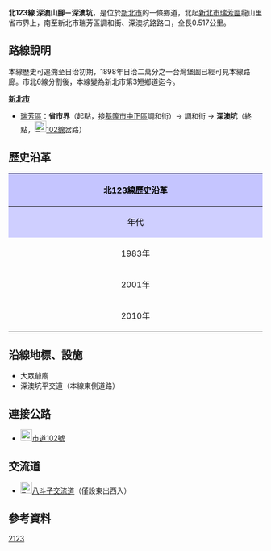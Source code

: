 {{Infobox Taiwan Highway
|type=TH
|county=tp
|route=123
|Name=調和街、基瑞公路
|Level=鄉道
|Length=0.517
|Start=[[新北市|新北市]][[瑞芳區|瑞芳區]]龍山里省市界上
|End=新北市瑞芳區[[深澳坑|深澳坑]]
|Junc=[[File:TW_PHW62.svg|23px]]{{TWFreewayIC|16B|八斗子}}
|OldNum=[[File:TW_THWcty-tp6.png|23px]][[基隆市鄉道列表|市北6線]]
|OldNumB=1983
|OldNumE=2001
}}
'''北123線 深澳山腳－深澳坑'''，是位於[[新北市|新北市]]的一條鄉道，北起[[新北市|新北市]][[瑞芳區|瑞芳區]]龍山里省市界上，南至新北市瑞芳區調和街、深澳坑路路口，全長0.517公里。{{r|thb}}

== 路線說明 ==
本線歷史可追溯至日治初期，1898年日治二萬分之一台灣堡圖已經可見本線路廊。市北6線分割後，本線變為新北市第3短鄉道迄今。
;'''[[新北市|新北市]]'''
*[[瑞芳區|瑞芳區]]：'''省市界'''（起點，接[[基隆市|基隆市]][[中正區_(基隆市)|中正區]]調和街）→ 調和街 → '''深澳坑'''（終點，[[File:TW_CHW102.svg|23px]][[縣道102號|102線]]岔路）

== 歷史沿革 ==
{| class="wikitable" style="width: 100%"
! style="text-align:center; background:#C5C5FF; color:black" colspan=3 align=center | 北123線歷史沿革
|- 
! style="text-align:center; background:#CFCFFF; color:black" width="8%" | 年代 !! style="text-align:center; background:#D3D3FF; color:black" width="40%" | 本編號沿革 !! style="text-align:center; background:#D3D3FF; color:black" width="52%" | 本路線沿革
|- 
! 1983年
| 無此編號 || 當時為'''[[File:TW_THWcty-tp6.png|23px]]市北6線'''（田寮坑～四腳亭，全長4.919km）。
|-
! 2001年
| colspan=2| 原[[File:TW_THWcty-tp6.png|23px]]市北6線以[[新北市|臺北縣]]、[[基隆市|基隆市]]界為分界點，將基隆市境內路段改編'''[[File:TW_THWcty6.svg|23px]]市6線'''，臺北縣境內路段改編'''[[File:TW_THWtp123.png|alt=TW THWtp123]]北123線'''。
|-
! 2010年
| colspan=2| [[File:TW_THWcty6.svg|23px]]市6線解編。[[File:TW_THWtp123.png|alt=TW THWtp123]]北123線未更動。
|}

== 沿線地標、設施 ==
*大眾爺廟
*深澳坑平交道（本線東側道路）

== 連接公路 ==
*[[File:TW_CHW102.svg|23px]][[市道102號|市道102號]]
== 交流道 ==
*[[File:TW_PHW62.svg|23px]][[八斗子交流道|八斗子交流道]]（僅設東出西入）

== 參考資料 ==
{{reflist|refs=

<ref name="thb">{{cite web |url=http://spreadsheets.google.com/pub?key=0Avc0r7dng8JrdFF0YmRlSEl1dWhxVmJtR2hwZDFmcFE&gid=0 |title=臺北縣鄉道公路路線表 |accessdate=2011-04-02 |date=2010-07-19 |publisher=公路總局 |archive-date=2014-04-20 |archive-url=https://web.archive.org/web/20140420112137/https://spreadsheets.google.com/pub?key=0Avc0r7dng8JrdFF0YmRlSEl1dWhxVmJtR2hwZDFmcFE&gid=0 |dead-url=yes }}</ref>

}}

{{新北市鄉道}}

[[Category:新北市區道|2123]]